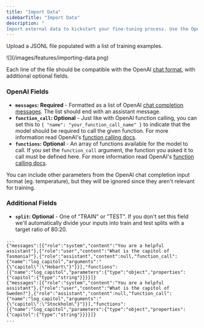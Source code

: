 ```yaml
---
title: "Import Data"
sidebarTitle: "Import Data"
description: "
Import external data to kickstart your fine-tuning process. Use the OpenAI chat fine-tuning format."
---
```


Upload a JSONL file populated with a list of training examples.

<Frame>![](/images/features/importing-data.png)</Frame>

Each line of the file should be compatible with the OpenAI [chat format](https://platform.openai.com/docs/api-reference/chat/object), with additional optional fields.

### OpenAI Fields

- **`messages`: Required** - Formatted as a list of OpenAI [chat completion messages](https://platform.openai.com/docs/guides/gpt/chat-completions-api). The list should end with an assistant message.
- **`function_call`: Optional** - Just like with OpenAI function calling, you can set this to `{ "name": "your_function_call_name" }` to indicate that the model should be required to call the given function. For more information read OpenAI's [function calling docs](https://platform.openai.com/docs/guides/gpt/function-calling).
- **`functions`: Optional** - An array of functions available for the model to call. If you set the `function_call` argument, the function you asked it to call must be defined here. For more information read OpenAI's [function calling docs](https://platform.openai.com/docs/guides/gpt/function-calling).

You can include other parameters from the OpenAI chat completion input format (eg. temperature), but they will be ignored since they aren't relevant for training.

### Additional Fields

- **`split`: Optional** - One of "TRAIN" or "TEST". If you don't set this field we'll automatically divide your inputs into train and test splits with a target ratio of 80:20.

```jsonl
...
{"messages":[{"role":"system","content":"You are a helpful assistant"},{"role":"user","content":"What is the capitol of Tasmania?"},{"role":"assistant","content":null,"function_call":{"name":"log_capitol","arguments":"{\"capitol\":\"Hobart\"}"}}],"functions":[{"name":"log_capitol","parameters":{"type":"object","properties":{"capitol":{"type":"string"}}}}]}
{"messages":[{"role":"system","content":"You are a helpful assistant"},{"role":"user","content":"What is the capitol of Sweden?"},{"role":"assistant","content":null,"function_call":{"name":"log_capitol","arguments":"{\"capitol\":\"Stockholm\"}"}}],"functions":[{"name":"log_capitol","parameters":{"type":"object","properties":{"capitol":{"type":"string"}}}}]}
...
```
